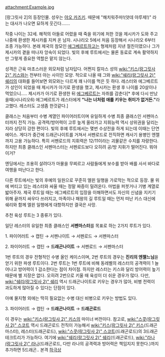 attachment:Example.jpg

[랑그릿사 2]의 등장인물. 성우는 [[야오 카즈키]]. 때문에 "해치워주마!(얏데 야루제!)" 라는 대사가 나오면 묘하게 웃긴다…….  

작중 나이는 32세. 해적의 아들로 어렸을 때 죽을 위기에 처한 것을 제시카가 도와 주고 나중에 환생한 제시카를 지켜 온 남자. 시나리오 5에서 처음 등장해서 시나리오 6부터 조종 가능하다. 본래 제국의 참모인 [[에그베르트]]하고는 형제처럼 지낸 절친이였으나 그가 제시카의 곁을 떠나자 앙숙이 되었다. 빛의 후예 루트에서는 물론 동료로 계속 활약하지만 그렇게 중요한 역할은 맡지 않는다. 

성격은 근육 마초스러운 외모처럼 남자답다. 어쩐지 칼자스 성의 [[wiki:"키스(랑그릿사 2)" 키스]]와는 전부터 아는 사이인 모양. 적으로 나올 때 그와 [[wiki:"쉐리(랑그릿사 2)" 쉐리]]의 대화를 들어보면 외모와는 다르게 꽤 나이를 먹은 듯 하다. 레스터와 에그베르트가 성인이 되었을 때 제시카가 아기로 환생을 했고, 제시카는 환생 후 나이를 20살이나 먹었으니..... 제시카가 아기로 환생한 뒤 [[에그베르트]]는 자취를 감춘다[* 후에 다시 만났을때(시나리오6) 에그베르트가 레스터에게 '''"나는 너처럼 애를 키우는 취미가 없거든."'''라고했다. 레스터도 고생좀 한것같다.]

클래스는 처음부터 수병 계열인 파이어러트이며 유일하게 수병 최종 클래스인 서펜마스터까지 전직 가능. 공격력/방어력이 고루 높게 올라가고 지휘능력 역시 상위권을 달리는지라 상당히 강한 편이다. 빛의 후예 루트에서는 몇번 수상전을 하게 되는데 이때는 단연 에이스. 게다가 중간에 드래곤나이트를 거쳐서 서펜로드로 전직하면 캐사기 용병인 엔젤까지 고용 가능하다. 특히 서펜로드의 지휘력은 12/11이라는 괴물같은 수치를 자랑한다. 하지만 최종 클래스인 서펜마스터는 서펜로드보다 오히려 공/방 지휘가 떨어진다. 뭐야 이거?

엔딩에서는 조용히 살려다가 마물을 무찌르고 사람들에게 보수를 받아 배를 사서 바다로 여행을 떠난다고 한다.

다른 루트에서는 빛의 후예의 일원으로 꾸준히 엘윈 일행을 가로막는 적으로 등장. 물 위에 버티고 있는 레스터와 싸울 때는 정말 짜증이 밀려온다. 마법을 퍼붓거나 기병 계열로 밟아주자. 제국 루트일 때는 에그베르트의 입장을 이해하면서도 자신의 신념을 지키기 위해 끝까지 싸우다 쓰러지고, 마족이나 패왕의 길 루트일 때는 먼저 떠난 키스 대신에 쉐리와 함께 엘윈 일행에게 대항하지만 결국은 사망.

추천 육성 루트는 3 종류가 있다.

일단 레스터의 유일한 최종 클래스인 '''서펜마스터'''를 목표로 하는 2가지 루트가 있다.

1. 파이어러트 → 캡틴 → 서펜나이트 → 서펜로드 → 서펜마스터

2. 파이어러트 → 캡틴 → '''드래곤나이트''' → 서펜로드 → 서펜마스터

1번 루트의 경우 전형적인 수병 올인 케이스이며, 2번 루트의 경우는 '''진리의 엔젤느님'''을 얻기 위한 파생 루트이다.
2번 루트는 1번 루트에 비해 동레벨의 레스터의 공격력이 1 늘어나고 방어력이 1 감소한다는 점이 차이점. 하지만 레스터는 키스와 달리 방어력이 높기 때문에 별 지장은 없다. 
오히려 2번으로 키울 때 육성이 더 쉬운 경우가 많다. 다만, [[wiki:"쉐리(랑그릿사 2)" 쉐리]] 역시 드래곤나이트로 키우는 경우가 많아, 비병 전력이 과도하게 많아질 수 있다는 단점이 있다.

아예 물지형 외에는 딱히 필요없는 수병 대신 비병으로 키우는 방법도 있다.

3. 파이어러트 → 캡틴 → '''드래곤나이트''' → '''드래곤로드'''

이 경우는 [[wiki:"키스(랑그릿사 2)" 키스]]의 마이너 버전이다. 참고로, [[wiki:"스콧(랑그릿사 2)" 스코트]] 역시 드래곤로드 전직이 가능해서 [[wiki:"키스(랑그릿사 2)" 키스]](드래곤마스터), 레스터(드래곤로드), [[wiki:"스콧(랑그릿사 2)" 스코트]](드래곤로드)의 3드래곤 테크트리가 가능하다. 여기에 [[wiki:"쉐리(랑그릿사 2)" 쉐리]](드래곤로드), [[wiki:"라나(랑그릿사 2)" 라나]](드래곤로드, 다만 라나의 공격력과 방어력은 책임지지 못한다.)까지 추가하면 5드래곤.. 본격 [[하극상]]
